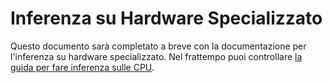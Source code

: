 <!--Copyright 2022 The HuggingFace Team. All rights reserved.

Licensed under the Apache License, Version 2.0 (the "License"); you may not use this file except in compliance with
the License. You may obtain a copy of the License at

http://www.apache.org/licenses/LICENSE-2.0

Unless required by applicable law or agreed to in writing, software distributed under the License is distributed on
an "AS IS" BASIS, WITHOUT WARRANTIES OR CONDITIONS OF ANY KIND, either express or implied. See the License for the
-->

# Inferenza su Hardware Specializzato

Questo documento sarà completato a breve con la documentazione per l'inferenza su hardware specializzato. Nel frattempo puoi controllare [la guida per fare inferenza sulle CPU](perf_infer_cpu).